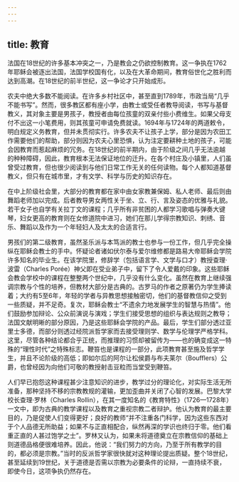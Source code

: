 ```yaml
---
---
---
```

title: 教育
---




法国在18世纪的许多基本冲突之一，乃是教会之仍欲控制教育。这一争执在1762年耶稣会被逐出法国，法国学校国有化，以及在大革命期间，教育俗世化之胜利而达到高潮。在18世纪的前半世纪，这一争论才只开始成形。

农夫中绝大多数不能阅读。在许多乡村社区中，甚至直到1789年，市政当局“几乎不能书写”。然而，很多教区都有座小学，由教士或受任者教导阅读，书写与基督教义，其对象主要是男孩子，教授者由每位孩童的双亲付些小费维生。如果父母支付不出这一小笔费用，则其孩童可申请免费就读。1694年与1724年的两道敕令，明白规定义务教育，但并未贯彻实行。许多农夫不让孩子上学，部分是因为农田工作需要他们的帮助，部分则因为农夫心里恐惧，认为注定要耕种土地的孩子，可能会因教育而惹起麻烦的冗务。在18世纪的前半期内，由于阶级之间几乎无法逾越的种种障碍，因此，教育根本无法保证地位的迁升。在各个村庄及小镇里，人们虽曾受过教育，但也很少阅读到与他们日常工作无关的任何读物。每个人都知道基督教义，但只有在城市里，才有文学、科学与历史的知识存在。

在中上阶级社会里，大部分的教育都在家中由女家教兼保姆、私人老师、最后则由舞蹈老师加以完成。后者教导男女两性关于坐、立、行、言及姿态的优雅与礼貌。若干女子也自学有关拉丁文的课程；几乎所有非贫困的人都学习歌唱与弹奏大键琴，妇女更高的教育则在女修道院中进习，她们在那儿学得宗教知识、刺绣、音乐、舞蹈以及作为一个年轻妇人及太太的合适言行。

男孩们的第二级教育，虽然圣乐派与本笃派的教士也参与一份工作，但几乎完全操纵在耶稣会教士的手中。怀疑论者诸如伏尔泰与爱尔维修都是路易大帝耶稣会学院许多知名的毕业生。在该学院里，修辞学（包括语言学、文学与口才）教授查理·波雷（Charles Porée）神父即在受业弟子中，留下了令人爱戴的印象。这些耶稣会教会学校中的课程在整整两个世纪中，几乎没有什么变化。虽然在教育上继续强调宗教与个性的培养，但教材大部分是古典的。古罗马的作者之原著仍为学生捧读着；大约有5至6年，年轻的学者与异教思想接触密切，他们的基督教信仰之受到一些质疑，并不足奇。复次，耶稣会教士“不遗余力地发展学生的智慧与热情”。他们鼓励参加辩论、公众前演说与演戏；学生们接受思想的组织与表达规则之教导；法国文献明晰的部分原因，乃是这些耶稣会学院的产品。最后，学生们部分透过亚里士多德，而部分则透过经院派哲学家而去接受理则学、数学与伦理学严格学科。这里，尽管各种结论都合乎正统，而推理的习惯却被留传为——也的确变成这一特殊的“理性时代”之特殊标志。鞭笞也是课程的一部分，此项教育甚至施及哲学学生，并且不论阶级的高低；即如尔后的阿尔让松侯爵与布夫莱尔（Boufflers）公爵，也曾经因为向他们可敬的教授射击豆粒而当堂受到鞭笞。

人们早已抱怨这种课程甚少注意知识的进步，教学过分的理论化，对实际生活无所准备，那种坚持不移的宗教教规的灌输，更加歪曲并关闭了心智的发展。巴黎大学校长查理·罗林（Charles Rollin），在其一度知名的《教育特性》（1726—1728年）一文中，即为古典的教学课程以及教育之重视宗教二者辩护。他认为教育的最主要目的，乃是促使人们变得更好；良好的教师“并不注重各门科学，因为这些东西对于个人品德无所助益；如果不与正直相配合，纵然再深的学识也终归于零。他们看重正直的人甚过饱学之士”。罗林又认为，如果未将道德奠立在宗教信仰的基础上则道德品格便很难培养。因此，他说：“我们努力的方向，乃至于所有教学的目的，都必须是宗教。”当时的反派哲学家很快就对这种理论提出质疑。整个18世纪，甚至延续到19世纪，关于道德是否需以宗教为必要条件的论辩，一直持续不衰，即使今日，这项争执仍然存在。